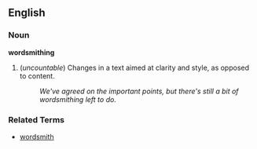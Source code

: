 ==English==

===Noun===
'''wordsmithing'''
# (''uncountable'') Changes in a text aimed at clarity and style, as opposed to content.
#: ''We've agreed on the important points, but there's still a bit of wordsmithing left to do.''


===Related Terms===
*[[wordsmith]]